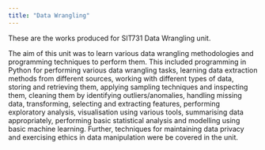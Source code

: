```yaml
---
title: "Data Wrangling"
---
```


These are the works produced for SIT731 Data Wrangling unit.

The aim of this unit was to learn various data wrangling methodologies and programming techniques to perform them. This included programming in Python for performing various data wrangling tasks, learning data extraction methods from different sources, working with different types of data, storing and retrieving them, applying sampling techniques and inspecting them, cleaning them by identifying outliers/anomalies, handling missing data, transforming, selecting and extracting features, performing exploratory analysis, visualisation using various tools, summarising data appropriately, performing basic statistical analysis and modelling using basic machine learning. Further, techniques for maintaining data privacy and exercising ethics in data manipulation were be covered in the unit.